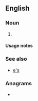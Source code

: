 {{also|Appendix:Variations of "es"}}
==English==

===Noun===
{{head|en|noun plural form}}

# {{plural of|E|lang=en}}

====Usage notes====
{{U:en:plurals of letters}}

===See also===
* [[e's]]

===Anagrams===
* {{anagrams|en|a=es|SE|Se.|se|se.}}